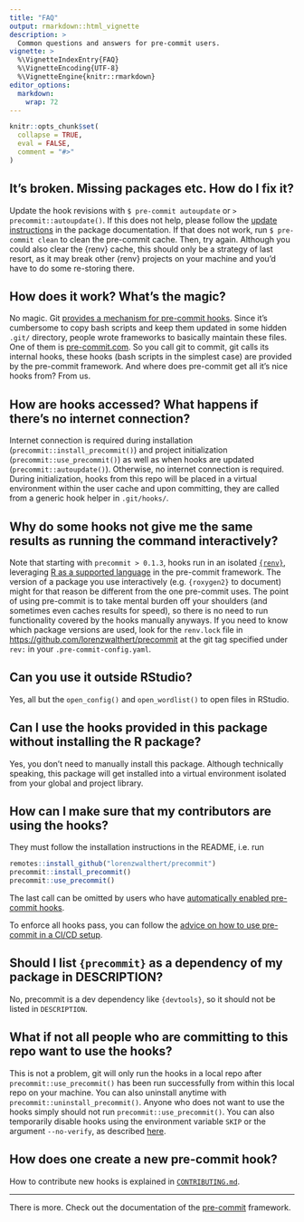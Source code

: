 ```yaml
---
title: "FAQ"
output: rmarkdown::html_vignette
description: > 
  Common questions and answers for pre-commit users.
vignette: >
  %\VignetteIndexEntry{FAQ}
  %\VignetteEncoding{UTF-8}
  %\VignetteEngine{knitr::rmarkdown}
editor_options: 
  markdown: 
    wrap: 72
---
```


```r
knitr::opts_chunk$set(
  collapse = TRUE,
  eval = FALSE,
  comment = "#>"
)
```

## It's broken. Missing packages etc. How do I fix it?

Update the hook revisions with `$ pre-commit autoupdate` or
`> precommit::autoupdate()`. If this does not help, please follow the
[update
instructions](https://lorenzwalthert.github.io/precommit/dev/articles/precommit.html#update)
in the package documentation. If that does not work, run
`$ pre-commit clean` to clean the pre-commit cache. Then, try again.
Although you could also clear the {renv} cache, this should only be a
strategy of last resort, as it may break other {renv} projects on your
machine and you'd have to do some re-storing there.

## How does it work? What's the magic?

No magic. Git [provides a mechanism for pre-commit
hooks](https://git-scm.com/book/en/v2/Customizing-Git-Git-Hooks). Since
it's cumbersome to copy bash scripts and keep them updated in some
hidden `.git/` directory, people wrote frameworks to basically maintain
these files. One of them is [pre-commit.com](https://pre-commit.com). So
you call git to commit, git calls its internal hooks, these hooks (bash
scripts in the simplest case) are provided by the pre-commit framework.
And where does pre-commit get all it's nice hooks from? From us.

## How are hooks accessed? What happens if there's no internet connection?

Internet connection is required during installation
(`precommit::install_precommit()`) and project initialization
(`precommit::use_precommit()`) as well as when hooks are updated
(`precommit::autoupdate()`). Otherwise, no internet connection is
required. During initialization, hooks from this repo will be placed in
a virtual environment within the user cache and upon committing, they
are called from a generic hook helper in `.git/hooks/`.

## Why do some hooks not give me the same results as running the command interactively?

Note that starting with `precommit > 0.1.3`, hooks run in an isolated
[`{renv}`](https://rstudio.github.io/renv/), leveraging [R as a
supported language](https://pre-commit.com/#r) in the pre-commit
framework. The version of a package you use interactively (e.g.
`{roxygen2}` to document) might for that reason be different from the
one pre-commit uses. The point of using pre-commit is to take mental
burden off your shoulders (and sometimes even caches results for speed),
so there is no need to run functionality covered by the hooks manually
anyways. If you need to know which package versions are used, look for
the `renv.lock` file in <https://github.com/lorenzwalthert/precommit> at
the git tag specified under `rev:` in your `.pre-commit-config.yaml`.

## Can you use it outside RStudio?

Yes, all but the `open_config()` and `open_wordlist()` to open files in
RStudio.

## Can I use the hooks provided in this package without installing the R package?

Yes, you don't need to manually install this package. Although
technically speaking, this package will get installed into a virtual
environment isolated from your global and project library.

## How can I make sure that my contributors are using the hooks?

They must follow the installation instructions in the README, i.e. run

```r
remotes::install_github("lorenzwalthert/precommit")
precommit::install_precommit()
precommit::use_precommit()
```

The last call can be omitted by users who have [automatically enabled
pre-commit
hooks](https://pre-commit.com/#automatically-enabling-pre-commit-on-repositories).

To enforce all hooks pass, you can follow the [advice on how to use
pre-commit in a CI/CD
setup](https://pre-commit.com/#usage-in-continuous-integration).

## Should I list `{precommit}` as a dependency of my package in DESCRIPTION?

No, precommit is a dev dependency like `{devtools}`, so it should not be
listed in `DESCRIPTION`.

## What if not all people who are committing to this repo want to use the hooks?

This is not a problem, git will only run the hooks in a local repo after
`precommit::use_precommit()` has been run successfully from within this
local repo on your machine. You can also uninstall anytime with
`precommit::uninstall_precommit()`. Anyone who does not want to use the
hooks simply should not run `precommit::use_precommit()`. You can also
temporarily disable hooks using the environment variable `SKIP` or the
argument `--no-verify`, as described
[here](https://pre-commit.com/#temporarily-disabling-hooks).

## How does one create a new pre-commit hook?

How to contribute new hooks is explained in
[`CONTRIBUTING.md`](https://github.com/lorenzwalthert/precommit/blob/main/CONTRIBUTING.md).

------------------------------------------------------------------------

There is more. Check out the documentation of the
[pre-commit](https://pre-commit.com) framework.
